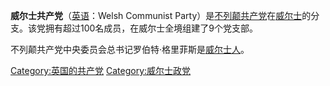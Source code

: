{{Merge to|不列颠共产党|time=2022-01-12T00:44:00+00:00}}
{{共产党}}
'''威尔士共产党'''（[[英语|英语]]：Welsh Communist Party）是[[不列颠共产党|不列颠共产党]]在[[威尔士|威尔士]]的分支。该党拥有超过100名成员，在威尔士全境组建了9个党支部。

不列颠共产党中央委员会总书记罗伯特·格里菲斯是[[威尔士人|威尔士人]]。

[[Category:英国的共产党|Category:英国的共产党]]
[[Category:威尔士政党|Category:威尔士政党]]